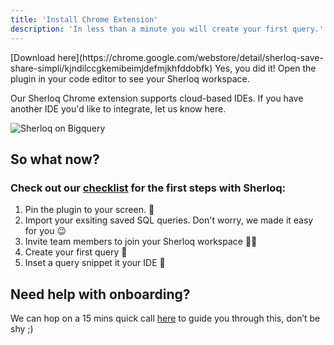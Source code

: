```yaml
---
title: 'Install Chrome Extension'
description: 'In less than a minute you will create your first query.'
---
```


<Steps>
  <Step title="Install Sherloq Chrome Extension">
  [Download here](https://chrome.google.com/webstore/detail/sherloq-save-share-simpli/kjndilccgkemibeimjdefmjkhfddobfk)
  </Step>
  <Step title="Create an account Using Google SSO or email">
    
  </Step>
   <Step title="Congratulations, go back to your IDE 🚀" icon='party-horn'>
    Yes, you did it! Open the plugin in your code editor to see your Sherloq workspace.
  </Step>
</Steps>

<Note>Our Sherloq Chrome extension supports cloud-based IDEs. If you have another IDE you'd like to integrate, let us know here. </Note>

<Frame caption = "Sherloq Chrome Extension on top of cloud-based IDE (Bigquery)">
  <img alt="Sherloq on Bigquery"
  src="/images/sherloq_bigquery.png"/
  >

</Frame>


## So what now?
### Check out our [checklist](/checklist) for the first steps with Sherloq: 

1. Pin the plugin to your screen. 📌
2. Import your exsiting saved SQL queries. Don't worry, we made it easy for you 😉
3. Invite team members to join your Sherloq workspace 🤝🏻 
4. Create your first query 📄
5. Inset a query snippet it your IDE 🏃




## Need help with onboarding?
We can hop on a 15 mins quick call [here](https://calendly.com/noy-twerski/hello?month=2024-10) to guide you through this, don’t be shy ;)

